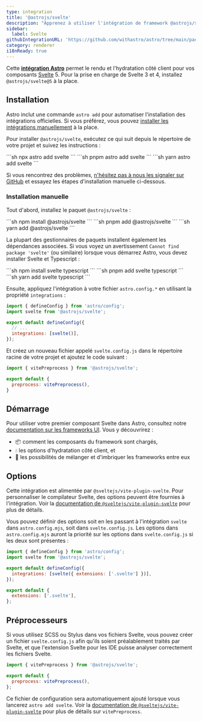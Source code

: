 ```yaml
---
type: integration
title: '@astrojs/svelte'
description: "Apprenez à utiliser l'intégration de framework @astrojs/svelte pour étendre la prise en charge des composants dans votre projet Astro."
sidebar:
  label: Svelte
githubIntegrationURL: 'https://github.com/withastro/astro/tree/main/packages/integrations/svelte/'
category: renderer
i18nReady: true
---
```


Cette **[intégration Astro][astro-integration]** permet le rendu et l'hydratation côté client pour vos composants [Svelte](https://svelte.dev/) 5. Pour la prise en charge de Svelte 3 et 4, installez `@astrojs/svelte@5` à la place.

## Installation

Astro inclut une commande `astro add` pour automatiser l'installation des intégrations officielles. Si vous préférez, vous pouvez [installer les intégrations manuellement](#installation-manuelle) à la place.

Pour installer `@astrojs/svelte`, exécutez ce qui suit depuis le répertoire de votre projet et suivez les instructions :

<PackageManagerTabs>
  <Fragment slot="npm">
    ```sh
    npx astro add svelte
    ```
  </Fragment>
  <Fragment slot="pnpm">
    ```sh
    pnpm astro add svelte
    ```
  </Fragment>
  <Fragment slot="yarn">
    ```sh
    yarn astro add svelte
    ```
  </Fragment>
</PackageManagerTabs>

Si vous rencontrez des problèmes, [n'hésitez pas à nous les signaler sur GitHub](https://github.com/withastro/astro/issues) et essayez les étapes d'installation manuelle ci-dessous.

### Installation manuelle

Tout d'abord, installez le paquet `@astrojs/svelte` :

<PackageManagerTabs>
  <Fragment slot="npm">
    ```sh
    npm install @astrojs/svelte
    ```
  </Fragment>
  <Fragment slot="pnpm">
    ```sh
    pnpm add @astrojs/svelte
    ```
  </Fragment>
  <Fragment slot="yarn">
    ```sh
    yarn add @astrojs/svelte
    ```
  </Fragment>
</PackageManagerTabs>

La plupart des gestionnaires de paquets installent également les dépendances associées. Si vous voyez un avertissement `Cannot find package 'svelte'` (ou similaire) lorsque vous démarrez Astro, vous devez installer Svelte et Typescript :

<PackageManagerTabs>
  <Fragment slot="npm">
    ```sh
    npm install svelte typescript
    ```
  </Fragment>
  <Fragment slot="pnpm">
    ```sh
    pnpm add svelte typescript
    ```
  </Fragment>
  <Fragment slot="yarn">
    ```sh
    yarn add svelte typescript
    ```
  </Fragment>
</PackageManagerTabs>

Ensuite, appliquez l'intégration à votre fichier `astro.config.*` en utilisant la propriété `integrations` :

```js title="astro.config.mjs" ins={2} ins="svelte()"
import { defineConfig } from 'astro/config';
import svelte from '@astrojs/svelte';

export default defineConfig({
  // ...
  integrations: [svelte()],
});
```

Et créez un nouveau fichier appelé `svelte.config.js` dans le répertoire racine de votre projet et ajoutez le code suivant :

```js title="svelte.config.js"
import { vitePreprocess } from '@astrojs/svelte';

export default {
  preprocess: vitePreprocess(),
}
```

## Démarrage

Pour utiliser votre premier composant Svelte dans Astro, consultez notre [documentation sur les frameworks UI][astro-ui-frameworks]. Vous y découvrirez :

* 📦 comment les composants du framework sont chargés,
* 💧 les options d'hydratation côté client, et
* 🤝 les possibilités de mélanger et d'imbriquer les frameworks entre eux

## Options

Cette intégration est alimentée par `@sveltejs/vite-plugin-svelte`. Pour personnaliser le compilateur Svelte, des options peuvent être fournies à l'intégration. Voir la [documentation de `@sveltejs/vite-plugin-svelte`](https://github.com/sveltejs/vite-plugin-svelte/blob/HEAD/docs/config.md) pour plus de détails.

Vous pouvez définir des options soit en les passant à l'intégration `svelte` dans `astro.config.mjs`, soit dans `svelte.config.js`. Les options dans `astro.config.mjs` auront la priorité sur les options dans `svelte.config.js` si les deux sont présentes :

```js title="astro.config.mjs" "extensions: ['.svelte']"
import { defineConfig } from 'astro/config';
import svelte from '@astrojs/svelte';

export default defineConfig({
  integrations: [svelte({ extensions: ['.svelte'] })],
});
```

```js title="svelte.config.js"
export default {
  extensions: ['.svelte'],
};
```

## Préprocesseurs

<Since v="2.0.0" pkg="@astrojs/svelte" />

Si vous utilisez SCSS ou Stylus dans vos fichiers Svelte, vous pouvez créer un fichier `svelte.config.js` afin qu'ils soient préalablement traités par Svelte, et que l'extension Svelte pour les IDE puisse analyser correctement les fichiers Svelte.

```js title="svelte.config.js"
import { vitePreprocess } from '@astrojs/svelte';

export default {
  preprocess: vitePreprocess(),
};
```

Ce fichier de configuration sera automatiquement ajouté lorsque vous lancerez `astro add svelte`. Voir la [documentation de `@sveltejs/vite-plugin-svelte`](https://github.com/sveltejs/vite-plugin-svelte/blob/HEAD/docs/preprocess.md) pour plus de détails sur `vitePreprocess`.

[astro-integration]: /fr/guides/integrations-guide/

[astro-ui-frameworks]: /fr/guides/framework-components/#utilisation-des-composants-de-framework
